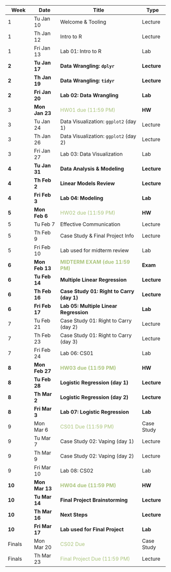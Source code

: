 | Week   | Date           | Title                                                         | Type        |
|------------|------------|-------------------------------------|------------|
| 1      | Tu Jan 10      | Welcome & Tooling                                             | Lecture     |
| 1      | Th Jan 12      | Intro to R                                                    | Lecture     |
| 1      | Fri Jan 13     | Lab 01: Intro to R                                            | Lab         |
| **2**  | **Tu Jan 17**  | **Data Wrangling: `dplyr`**                                   | **Lecture** |
| **2**  | **Th Jan 19**  | **Data Wrangling: `tidyr`**                                   | **Lecture** |
| **2**  | **Fri Jan 20** | **Lab 02: Data Wrangling**                                    | **Lab**     |
| 3      | **Mon Jan 23** | <font color="#ABC57D">HW01 due (11:59 PM)</font>              | **HW**      |
| 3      | Tu Jan 24      | Data Visualization: `ggplot2` (day 1)                         | Lecture     |
| 3      | Th Jan 26      | Data Visualization: `ggplot2` (day 2)                         | Lecture     |
| 3      | Fri Jan 27     | Lab 03: Data Visualization                                    | Lab         |
| **4**  | **Tu Jan 31**  | **Data Analysis & Modeling**                                  | **Lecture** |
| **4**  | **Th Feb 2**   | **Linear Models Review**                                      | **Lecture** |
| **4**  | **Fri Feb 3**  | **Lab 04: Modeling**                                          | **Lab**     |
| **5**  | **Mon Feb 6**  | <font color="#ABC57D">HW02 due (11:59 PM)</font>              | **HW**      |
| 5      | Tu Feb 7       | Effective Communication                                       | Lecture     |
| 5      | Th Feb 9       | Case Study & Final Project Info                               | Lecture     |
| 5      | Fri Feb 10     | Lab used for midterm review                                   | Lab         |
| **6**  | **Mon Feb 13** | <font color="#ABC57D">**MIDTERM EXAM (due 11:59 PM)** </font> | **Exam**    |
| **6**  | **Tu Feb 14**  | **Multiple Linear Regression**                                | **Lecture** |
| **6**  | **Th Feb 16**  | **Case Study 01: Right to Carry (day 1)**                     | **Lecture** |
| **6**  | **Fri Feb 17** | **Lab 05: Multiple Linear Regression**                        | **Lab**     |
| 7      | Tu Feb 21      | Case Study 01: Right to Carry (day 2)                         | Lecture     |
| 7      | Th Feb 23      | Case Study 01: Right to Carry (day 3)                         | Lecture     |
| 7      | Fri Feb 24     | Lab 06: CS01                                                  | Lab         |
| **8**      | **Mon Feb 27**     | **<font color="#ABC57D">HW03 due (11:59 PM)</font>**              | **HW**          |
| **8**  | **Tu Feb 28**  | **Logistic Regression (day 1)**                               | **Lecture** |
| **8**  | **Th Mar 2**   | **Logistic Regression (day 2)**                               | **Lecture** |
| **8**  | **Fri Mar 3**  | **Lab 07: Logistic Regression**                               | **Lab**     |
| 9      | Mon Mar 6      | <font color="#ABC57D">CS01 Due (11:59 PM)</font>              | Case Study  |
| 9      | Tu Mar 7       | Case Study 02: Vaping (day 1)                                 | Lecture     |
| 9      | Th Mar 9       | Case Study 02: Vaping (day 2)                                 | Lecture     |
| 9      | Fri Mar 10     | Lab 08: CS02                                                  | Lab         |
| **10** | **Mon Mar 13** | <font color="#ABC57D">**HW04 due (11:59 PM)**</font>          | **HW**      |
| **10** | **Tu Mar 14**  | **Final Project Brainstorming**                               | **Lecture** |
| **10** | **Th Mar 16**  | **Next Steps**                                                | **Lecture** |
| **10** | **Fri Mar 17** | **Lab used for Final Project**                                | **Lab**     |
| Finals | Mon Mar 20     | <font color="#ABC57D">CS02 Due</font>                         | Case Study  |
| Finals | Th Mar 23      | <font color="#ABC57D">Final Project Due (11:59 PM)</font>     | Lecture     |
